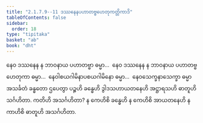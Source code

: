 ```yaml
---
title: "2.1.7.9--11 ဒဿနေနပဟာတဗ္ဗဟေတုကတ္တိကာဒိ"
tableOfContents: false
sidebar:
  order: 18
type: "tipitaka"
basket: "ab"
book: "dht"
---
```



<DynamicBreadcrumb />

<Division number="94" book="dht">

<Paragraph number="140" book="dht">
နေဝ ဒဿနေန န ဘာဝနာယ ပဟာတဗ္ဗာ ဓမ္မာ…  နေဝ ဒဿနေန န ဘာဝနာယ ပဟာတဗ္ဗဟေတုကာ ဓမ္မာ…  နေဝါစယဂါမိနာပစယဂါမိနော ဓမ္မာ…  နေဝသေက္ခနာသေက္ခာ ဓမ္မာ အသင်္ခတံ ခန္ဓတော ဌပေတွာ ပဉ္စဟိ ခန္ဓေဟိ ဒွါဒသဟာယတနေဟိ အဋ္ဌာရသဟိ ဓာတူဟိ သင်္ဂဟိတာ. ကတိဟိ အသင်္ဂဟိတာ? န ကေဟိစိ ခန္ဓေဟိ န ကေဟိစိ အာယတနေဟိ န ကာဟိစိ ဓာတူဟိ အသင်္ဂဟိတာ.
</Paragraph>
</Division>